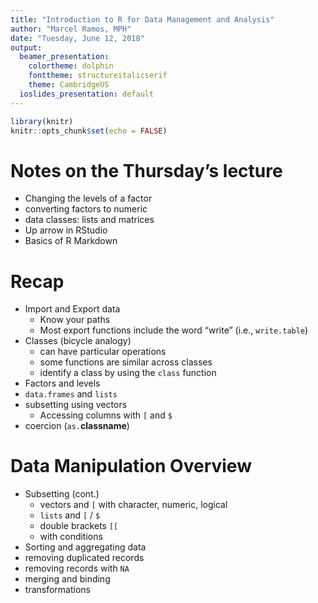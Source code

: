 ```yaml
---
title: "Introduction to R for Data Management and Analysis"
author: "Marcel Ramos, MPH"
date: "Tuesday, June 12, 2018"
output:
  beamer_presentation:
    colortheme: dolphin
    fonttheme: structureitalicserif
    theme: CambridgeUS
  ioslides_presentation: default
---
```


```r
library(knitr)
knitr::opts_chunk$set(echo = FALSE)
```

# Notes on the Thursday's lecture

* Changing the levels of a factor
* converting factors to numeric
* data classes: lists and matrices
* Up arrow in RStudio
* Basics of R Markdown

# Recap

* Import and Export data
    * Know your paths
    * Most export functions include the word "write" (i.e., `write.table`)
* Classes (bicycle analogy)
    * can have particular operations
    * some functions are similar across classes
    * identify a class by using the `class` function
* Factors and levels
* `data.frames` and `lists`
* subsetting using vectors
    * Accessing columns with `[` and `$`
* coercion (`as.`**classname**)

# Data Manipulation Overview

* Subsetting (cont.)
    * vectors and `[` with character, numeric, logical
    * `lists` and `[` / `$`
    * double brackets `[[`
    * with conditions
* Sorting and aggregating data
* removing duplicated records
* removing records with `NA`
* merging and binding
* transformations

